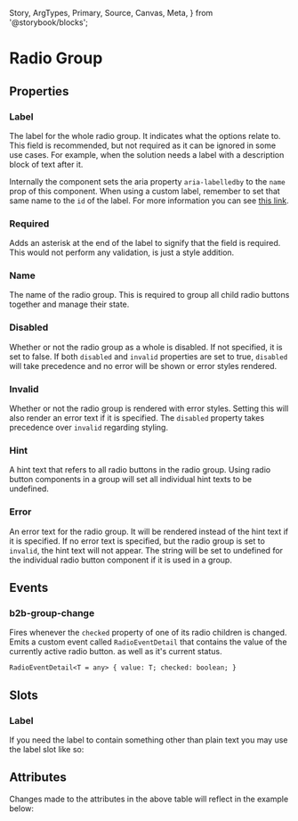   Story,
  ArgTypes,
  Primary,
  Source,
  Canvas,
  Meta,
} from '@storybook/blocks';


<Meta of={RadioGroupStories} />

# Radio Group

<Canvas columns={3} withSource="open" withToolbar={false}>
  <Story id="components-form-radio-group--story-010-default" />
</Canvas>

## Properties

### Label

The label for the whole radio group. It indicates what the options relate to. This field is recommended, but not required as it can
be ignored in some use cases. For example, when the solution needs a label with a description block of text after it.

Internally the component sets the aria property `aria-labelledby` to the `name` prop of this component. When using a
custom label, remember to set that same name to the `id` of the label. For more information you can see [this link](https://developer.mozilla.org/en-US/docs/Web/Accessibility/ARIA/Attributes/aria-labelledby).

### Required

Adds an asterisk at the end of the label to signify that the field is required. This would not perform any
validation, is just a style addition.

### Name

The name of the radio group. This is required to group all child radio buttons together and manage their state.

### Disabled

Whether or not the radio group as a whole is disabled. If not specified, it is set to false.
If both `disabled` and `invalid` properties are set to true, `disabled` will take precedence and no
error will be shown or error styles rendered.

### Invalid

Whether or not the radio group is rendered with error styles. Setting this will also render an
error text if it is specified. The `disabled` property takes precedence over `invalid` regarding styling.

### Hint

A hint text that refers to all radio buttons in the radio group.
Using radio button components in a group will set all individual hint texts to be undefined.

### Error

An error text for the radio group. It will be rendered instead of the hint text if it is specified.
If no error text is specified, but the radio group is set to `invalid`, the hint text will
not appear. The string will be set to undefined for the individual radio button component if it is used in a group.

## Events

### b2b-group-change

Fires whenever the `checked` property of one of its radio children is changed.
Emits a custom event called `RadioEventDetail` that contains the value of the currently active radio button.
as well as it's current status.

`RadioEventDetail<T = any> {
  value: T;
  checked: boolean;
}`

## Slots

### Label

If you need the label to contain something other than plain text you may use the label slot like so:

<Canvas of={RadioGroupStories.story070LabelSlot} sourceState="shown" />

## Attributes

<ArgTypes of={RadioGroupStories} />
Changes made to the attributes in the above table will reflect in the example below:
<Primary />
